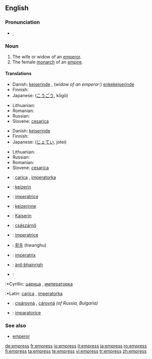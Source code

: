 ==English==

===Pronunciation===
*{{IPA|/ˈɛmpɹəs/}}, {{SAMPA|/"Empr\@s/}}

===Noun===
{{en-noun|es}}

#The wife or widow of an [[emperor]].
#The female [[monarch]] of an [[empire]].

====Translations====
{{trans-top|wife or widow of an emperor}}
* Danish: [[kejserinde]] {{c}}, (''widow of an emperor'':) [[enkekejserinde]] {{c}} 
* Finnish: {{t|fi|keisarinna}}
* Japanese: {{JAchar|[[皇后]]}} ([[こうごう]], kōgō)
{{trans-mid}}
* Lithuanian: {{t|lt|imperatorienė|f}}
* Romanian: {{t+|ro|împărăteasă|f}}
* Russian: {{t|ru|императрица|f|tr=imp'eratríca}}
* Slovene: [[cesarica]] {{f}}
{{trans-bot}}

{{trans-top|female monarch of an empire}}
* Danish: [[kejserinde]] {{c}}
* Finnish: {{t|fi|keisarinna}}
* Japanese: {{JAchar|[[女帝]]}} ([[じょてい]], jotei)
{{trans-mid}}
* Lithuanian: {{t|lt|imperatorė|f}}
* Russian: {{t|ru|императрица|f|tr=imp'eratríca}}
* Romanian: {{t+|ro|împărăteasă|f}}
* Slovene: [[cesarica]] {{f}}
{{trans-bot}}

{{checktrans-top}}
* {{ttbc|Bosnian}}: [[carica]] {{f}}, [[imperatorka]] {{f}}
* {{ttbc|Dutch}}: [[keizerin]] {{f}}
* {{ttbc|French}}: [[imperatrice]] {{f}}
* {{ttbc|Frisian}}: [[keizerinne]] {{f}}
* {{ttbc|German}}: [[Kaiserin]] {{f}}
* {{ttbc|Hungarian}}: [[császárnő]]
* {{ttbc|Italian}}: [[imperatrice]] {{f}}
{{trans-mid}}
* {{ttbc|Korean}}: [[황후]] (hwanghu)
* {{ttbc|Latin}}: [[imperatrix]]
* {{ttbc|Scottish Gaelic}}: [[àrd-bhainrìgh]] {{f}}
* {{ttbc|Serbian}}:
:*Cyrillic: [[царица]] {{f}}, [[императорка]] {{f}}
:*Latin: [[carica]] {{f}}, [[imperatorka]] {{f}}
* {{ttbc|Slovak}}: [[cisárovná]] {{f}}, [[cárovná]] {{f}} ''(of Russia, Bulgaria)''
* {{ttbc|Turkish}}: [[imparatoriçe]]
{{trans-bot}}

===See also===
*[[emperor]]

[[de:empress]]
[[fr:empress]]
[[io:empress]]
[[it:empress]]
[[ja:empress]]
[[ro:empress]]
[[fi:empress]]
[[ta:empress]]
[[te:empress]]
[[vi:empress]]
[[tr:empress]]
[[zh:empress]]